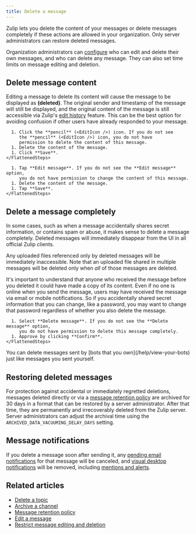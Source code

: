 ```yaml
---
title: Delete a message
---
```





Zulip lets you delete the content of your messages or delete messages completely
if these actions are allowed in your organization. Only server administrators
can restore deleted messages.

Organization administrators can
[configure](/help/restrict-message-editing-and-deletion) who can edit and delete
their own messages, and who can delete any message. They can also set time
limits on message editing and deletion.

## Delete message content

Editing a message to delete its content will cause the message to be displayed
as **(deleted)**.  The original sender and timestamp of the message will still
be displayed, and the original content of the message is still accessible via
Zulip's [edit history](/help/view-a-messages-edit-history) feature.  This can be
the best option for avoiding confusion if other users have already responded to
your message.

<Tabs>
  <TabItem label="Desktop/Web">
    <FlattenedSteps>
      <MessageActions />

      1. Click the **pencil** (<EditIcon />) icon. If you do not see
         the **pencil** (<EditIcon />) icon, you do not have
         permission to delete the content of this message.
      1. Delete the content of the message.
      1. Click **Save**.
    </FlattenedSteps>
  </TabItem>

  <TabItem label="Mobile">
    <FlattenedSteps>
      <MessageLongPressMenu />

      1. Tap **Edit message**. If you do not see the **Edit message** option,
         you do not have permission to change the content of this message.
      1. Delete the content of the message.
      1. Tap **Save**.
    </FlattenedSteps>
  </TabItem>
</Tabs>

## Delete a message completely

In some cases, such as when a message accidentally shares secret information, or
contains spam or abuse, it makes sense to delete a message completely. Deleted
messages will immediately disappear from the UI in all official Zulip clients.

Any uploaded files referenced only by deleted messages will be immediately
inaccessible. Note that an uploaded file shared in multiple messages will be
deleted only when *all* of those messages are deleted.

It's important to understand that anyone who received the message
before you deleted it could have made a copy of its content. Even if
no one is online when you send the message, users may have received
the message via email or mobile notifications. So if you
accidentally shared secret information that you can change, like a
password, you may want to change that password regardless of whether
you also delete the message.

<Tabs>
  <TabItem label="Desktop/Web">
    <FlattenedSteps>
      <MessageActionsMenu />

      1. Select **Delete message**. If you do not see the **Delete message** option,
         you do not have permission to delete this message completely.
      1. Approve by clicking **Confirm**.
    </FlattenedSteps>
  </TabItem>
</Tabs>

<ZulipTip>
  You can delete messages sent by [bots that you
  own](/help/view-your-bots) just like messages you sent yourself.
</ZulipTip>

## Restoring deleted messages

For protection against accidental or immediately regretted
deletions, messages deleted directly or via a [message retention
policy](/help/message-retention-policy) are archived for 30 days in a
format that can be restored by a server administrator.  After that
time, they are permanently and irrecoverably deleted from the Zulip
server.  Server administrators can adjust the archival time using
the `ARCHIVED_DATA_VACUUMING_DELAY_DAYS` setting.

## Message notifications

If you delete a message soon after sending it, any [pending email
notifications](/help/email-notifications#configure-delay-for-message-notification-emails)
for that message will be canceled, and
[visual desktop notifications](/help/desktop-notifications) will be removed,
including [mentions and alerts](/help/dm-mention-alert-notifications).

## Related articles

* [Delete a topic](/help/delete-a-topic)
* [Archive a channel](/help/archive-a-channel)
* [Message retention policy](/help/message-retention-policy)
* [Edit a message](/help/edit-a-message)
* [Restrict message editing and deletion](/help/restrict-message-editing-and-deletion)
